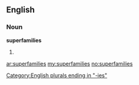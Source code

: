 ==English==

===Noun===
'''superfamilies'''

# {{plural of|[[superfamily]]}}

[[Category:English plurals ending in "-ies"]]

[[ar:superfamilies]]
[[my:superfamilies]]
[[no:superfamilies]]